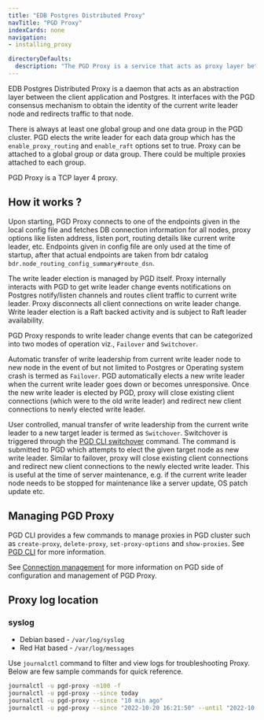 ```yaml
---
title: "EDB Postgres Distributed Proxy"
navTitle: "PGD Proxy"
indexCards: none
navigation:
- installing_proxy

directoryDefaults:
  description: "The PGD Proxy is a service that acts as proxy layer between the client application and Postgres for your EDB Postgres Distributed cluster"
---
```


EDB Postgres Distributed Proxy is a daemon that acts as an abstraction layer between the client application and Postgres. It interfaces with the PGD consensus mechanism to obtain the identity of the current write leader node and redirects traffic to that node.

There is always at least one global group and one data group in the PGD cluster. PGD elects the write leader for each data group which has the `enable_proxy_routing` and `enable_raft` options set to true. Proxy can be attached to a global group or data group. There could be multiple proxies attached to each group.

PGD Proxy is a TCP layer 4 proxy.

## How it works ?

Upon starting, PGD Proxy connects to one of the endpoints given in the local config file and fetches DB connection information for all nodes, proxy options like listen address, listen port, routing details like current write leader, etc. Endpoints given in config file are only used at the time of startup, after that actual endpoints are taken from bdr catalog `bdr.node_routing_config_summary#route_dsn`.

The write leader election is managed by PGD itself. Proxy internally interacts with PGD to get write leader change events notifications on Postgres notify/listen channels and routes client traffic to current write leader. Proxy disconnects all client connections on write leader change. Write leader election is a Raft backed activity and is subject to Raft leader availability.

PGD Proxy responds to write leader change events that can be categorized into two modes of operation viz., `Failover` and `Switchover`.

Automatic transfer of write leadership from current write leader node  to new node in the event of but not limited to Postgres or Operating system crash is termed as `Failover`. PGD automatically elects a new write leader when the current write leader goes down or becomes unresponsive. Once the new write leader is elected by PGD, proxy will close existing client connections (which were to the old write leader) and redirect new client connections to newly elected write leader.

User controlled, manual transfer of write leadership from the current write leader to a new target leader is termed as `Switchover`.  Switchover is triggered through the [PGD CLI switchover](cli/command_ref/pgd_switchover) command. The command is submitted to PGD which attempts to elect the given target node as new write leader. Similar to failover, proxy will close existing client connections and redirect new client connections to the newly elected write leader. This is useful at the time of server maintenance, e.g. if the current write leader node needs to be stopped for maintenance like a server update, OS patch update etc.

## Managing PGD Proxy

PGD CLI provides a few commands to manage proxies in PGD cluster such as `create-proxy`, `delete-proxy`, `set-proxy-options` and `show-proxies`. See [PGD CLI](cli/command_ref) for more information.

See [Connection management](routing) for more information on PGD side of configuration and management of PGD Proxy.

## Proxy log location

### syslog

- Debian based - `/var/log/syslog`
- Red Hat based - `/var/log/messages`

Use `journalctl` command to filter and view logs for troubleshooting Proxy. Below are few sample commands for quick reference.

```sh
journalctl -u pgd-proxy -n100 -f
journalctl -u pgd-proxy --since today
journalctl -u pgd-proxy --since "10 min ago"
journalctl -u pgd-proxy --since "2022-10-20 16:21:50" --until "2022-10-20 16:21:55"
```
